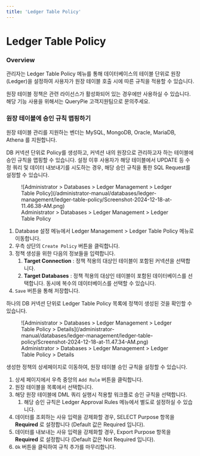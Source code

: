 ```yaml
---
title: 'Ledger Table Policy'
---
```



# Ledger Table Policy

### Overview

관리자는 Ledger Table Policy 메뉴를 통해 데이터베이스의 테이블 단위로 원장(Ledger)을 설정하여 사용자가 원장 테이블 호출 시에 따른 규칙을 적용할 수 있습니다.

<Callout type="important">
원장 테이블 정책은 관련 라이선스가 활성화되어 있는 경우에만 사용하실 수 있습니다. 해당 기능 사용을 위해서는 QueryPie 고객지원팀으로 문의주세요.
</Callout>

### 원장 테이블에 승인 규칙 맵핑하기

<Callout type="info">
원장 테이블 관리를 지원하는 벤더는 MySQL, MongoDB, Oracle, MariaDB, Athena 를 지원합니다.
</Callout>

DB 커넥션 단위로 Policy를 생성하고, 커넥션 내의 원장으로 관리하고자 하는 테이블에 승인 규칙을 맵핑할 수 있습니다. 설정 이후 사용자가 해당 테이블에서 UPDATE 등 수정 쿼리 및 데이터 내보내기를 시도하는 경우, 해당 승인 규칙을 통한 SQL Request를 설정할 수 있습니다.

<figure data-layout="center" data-align="center">
![Administrator &gt; Databases &gt; Ledger Management &gt; Ledger Table Policy](/administrator-manual/databases/ledger-management/ledger-table-policy/Screenshot-2024-12-18-at-11.46.38-AM.png)
<figcaption>
Administrator &gt; Databases &gt; Ledger Management &gt; Ledger Table Policy
</figcaption>
</figure>

1. Database 설정 메뉴에서 Ledger Management &gt; Ledger Table Policy 메뉴로 이동합니다.
2. 우측 상단의 `Create Policy` 버튼을 클릭합니다.
3. 정책 생성을 위한 다음의 정보들을 입력합니다.
    1.  **Target Connection**  : 정책 적용의 대상인 테이블이 포함된 커넥션을 선택합니다.
    2.  **Target Databases**  : 정책 적용의 대상인 테이블이 포함된 데이터베이스를 선택합니다. 동시에 복수의 데이터베이스를 선택할 수 있습니다.
4. `Save` 버튼을 통해 저장합니다.

하나의 DB 커넥션 단위로 Ledger Table Policy 목록에 정책이 생성된 것을 확인할 수 있습니다.

<figure data-layout="center" data-align="center">
![Administrator &gt; Databases &gt; Ledger Management &gt; Ledger Table Policy &gt; Details](/administrator-manual/databases/ledger-management/ledger-table-policy/Screenshot-2024-12-18-at-11.47.34-AM.png)
<figcaption>
Administrator &gt; Databases &gt; Ledger Management &gt; Ledger Table Policy &gt; Details
</figcaption>
</figure>

생성한 정책의 상세페이지로 이동하여, 원장 테이블 승인 규칙을 설정할 수 있습니다.

1. 상세 페이지에서 우측 중앙의 `Add Rule` 버튼을 클릭합니다.
2. 원장 테이블을 목록에서 선택합니다.
3. 해당 원장 테이블에 DML 쿼리 실행시 적용할 워크플로 승인 규칙을 선택합니다.
    1. 해당 승인 규칙은 Ledger Approval Rules 메뉴에서 별도로 설정하실 수 있습니다.
4. 데이터를 조회하는 사유 입력을 강제화할 경우, SELECT Purpose 항목을  **Required**  로 설정합니다 (Default 값은 Required 입니다).
5. 데이터를 내보내는 사유 입력을 강제화할 경우, Export Purpose 항목을  **Required** 로 설정합니다 (Default 값은 Not Required 입니다). 
6. `Ok` 버튼을 클릭하여 규칙 추가를 마무리합니다.
